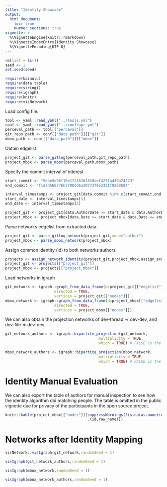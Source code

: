 ```yaml
---
title: "Identity Showcase"
output: 
  html_document:
    toc: true
    number_sections: true
vignette: >
  %\VignetteEngine{knitr::rmarkdown}
  %\VignetteIndexEntry{Identity Showcase}
  %\VignetteEncoding{UTF-8}
---
```


```r
rm(list = ls())
seed <- 1
set.seed(seed)
```

```r
require(kaiaulu)
require(data.table)
require(stringi)
require(igraph)
require(knitr)
require(visNetwork)
```

Load config file.

```r
tool <- yaml::read_yaml("../tools.yml")
conf <- yaml::read_yaml("../conf/apr.yml")
perceval_path <- tool[["perceval"]]
git_repo_path <- conf[["data_path"]][["git"]]
mbox_path <- conf[["data_path"]][["mbox"]]
```


Obtain edgelist 

```r
project_git <- parse_gitlog(perceval_path,git_repo_path)
project_mbox <- parse_mbox(perceval_path,mbox_path)
```

Specify the commit interval of interest

```r
start_commit <- "9eae9e96f15e1f216162810cef4271a439a74223"
end_commit <- "f1d2d568776b3708dd6a3077376e2331f9268b04"

interval_timestamps <- project_git[data.commit %in% c(start_commit,end_commit)]$data.AuthorDate
start_date <- interval_timestamps[1]
end_date <- interval_timestamps[2]

project_git <- project_git[data.AuthorDate >= start_date & data.AuthorDate <= end_date]
project_mbox <- project_mbox[data.Date >= start_date & data.Date <= end_date]
```

Parse networks edgelist from extracted data

```r
project_git <- parse_gitlog_network(project_git,mode="author")
project_mbox <- parse_mbox_network(project_mbox)
```

Assign common identity (id) to both networks authors

```r
projects <- assign_network_identity(project_git,project_mbox,assign_exact_identity)
project_git <- projects[["project_git"]]
project_mbox <- projects[["project_mbox"]]
```


Load networks in igraph

```r
git_network <- igraph::graph_from_data_frame(d=project_git[["edgelist"]], 
                      directed = TRUE, 
                      vertices = project_git[["nodes"]])
mbox_network <- igraph::graph_from_data_frame(d=project_mbox[["edgelist"]], 
                      directed = TRUE, 
                      vertices = project_mbox[["nodes"]])
```



We can also obtain the projection networks of dev-thread => dev-dev, and dev-file => dev-dev.

```r
git_network_authors <- igraph::bipartite_projection(git_network,
                                          multiplicity = TRUE,
                                          which = TRUE) # FALSE is the thread projection

mbox_network_authors <- igraph::bipartite_projection(mbox_network,
                                          multiplicity = TRUE,
                                          which = TRUE) # FALSE is the thread projection
```


# Identity Manual Evaluation 

We can also export the table of authors for manual inspection to see how the identity algorithm did matching people. The table is omitted in the public vignette due for privacy of the participants in the open source project.

```r
knitr::kable(project_mbox[["nodes"]][suppressWarnings(!is.na(as.numeric(id))),
                                     .(id,raw_name)])
```

# Networks after Identity Mapping

```r
visNetwork::visIgraph(git_network,randomSeed = 1)
```


```r
visIgraph(git_network_authors,randomSeed = 1)
```



```r
visIgraph(mbox_network,randomSeed = 1)
```

```r
visIgraph(mbox_network_authors,randomSeed = 1)
```

